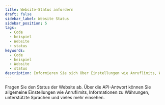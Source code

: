 ```yaml
---
title: Website-Status anfordern
draft: false
sidebar_label: Website Status
sidebar_position: 5
tags:
  - Code
  - beispiel
  - Website
  - status
keywords:
  - Code
  - beispiel
  - Website
  - status
description: Informieren Sie sich über Einstellungen wie Anruflimits, Währungsinformationen und unterstützte Sprachen über eine Statusabfrage auf der Website. Lernen Sie mit diesem API-Beispiel.
---
```



Fragen Sie den Status der Website ab. Über die API-Antwort können Sie allgemeine Einstellungen wie Anruflimits, Informationen zu Währungen, unterstützte Sprachen und vieles mehr einsehen.

<SandboxIframe sandbox={sandboxes.website_status}/>
